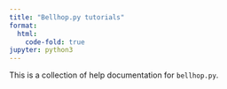 ```yaml
---
title: "Bellhop.py tutorials"
format:
  html:
    code-fold: true
jupyter: python3
---
```


This is a collection of help documentation for `bellhop.py`.
